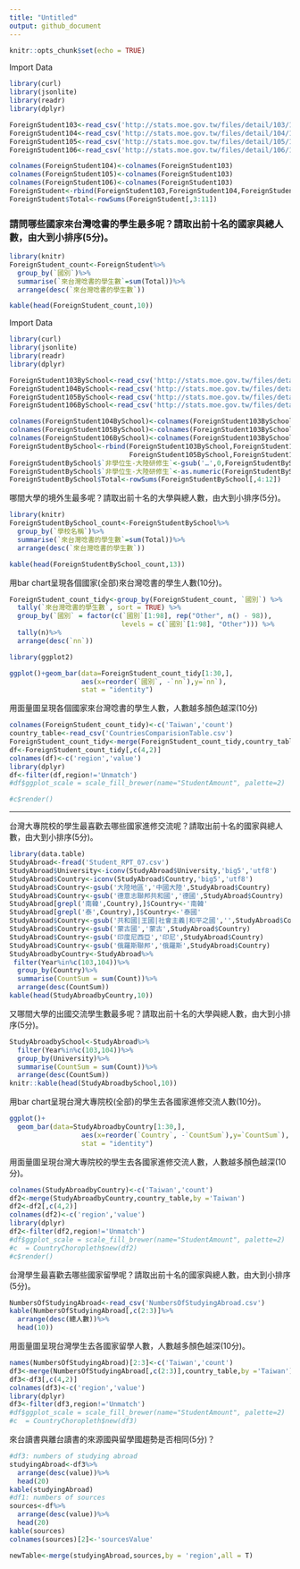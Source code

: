 ```yaml
---
title: "Untitled"
output: github_document
---
```


```r
knitr::opts_chunk$set(echo = TRUE)
```

Import Data

```r
library(curl)
library(jsonlite)
library(readr)
library(dplyr)

ForeignStudent103<-read_csv('http://stats.moe.gov.tw/files/detail/103/103_ab103_C.csv')
ForeignStudent104<-read_csv('http://stats.moe.gov.tw/files/detail/104/104_ab104_C.csv')
ForeignStudent105<-read_csv('http://stats.moe.gov.tw/files/detail/105/105_ab105_C.csv')
ForeignStudent106<-read_csv('http://stats.moe.gov.tw/files/detail/106/106_ab105_C.csv')

colnames(ForeignStudent104)<-colnames(ForeignStudent103)
colnames(ForeignStudent105)<-colnames(ForeignStudent103)
colnames(ForeignStudent106)<-colnames(ForeignStudent103)
ForeignStudent<-rbind(ForeignStudent103,ForeignStudent104,ForeignStudent105,ForeignStudent106)
ForeignStudent$Total<-rowSums(ForeignStudent[,3:11])
```

### 請問哪些國家來台灣唸書的學生最多呢？請取出前十名的國家與總人數，由大到小排序(5分)。

```r
library(knitr)
ForeignStudent_count<-ForeignStudent%>%
  group_by(`國別`)%>%
  summarise(`來台灣唸書的學生數`=sum(Total))%>%
  arrange(desc(`來台灣唸書的學生數`))

kable(head(ForeignStudent_count,10))
```



Import Data


```r
library(curl)
library(jsonlite)
library(readr)
library(dplyr)

ForeignStudent103BySchool<-read_csv('http://stats.moe.gov.tw/files/detail/103/103_ab103_S.csv')
ForeignStudent104BySchool<-read_csv('http://stats.moe.gov.tw/files/detail/104/104_ab104_S.csv')
ForeignStudent105BySchool<-read_csv('http://stats.moe.gov.tw/files/detail/105/105_ab105_S.csv')
ForeignStudent106BySchool<-read_csv('http://stats.moe.gov.tw/files/detail/106/106_ab105_S.csv')

colnames(ForeignStudent104BySchool)<-colnames(ForeignStudent103BySchool)
colnames(ForeignStudent105BySchool)<-colnames(ForeignStudent103BySchool)
colnames(ForeignStudent106BySchool)<-colnames(ForeignStudent103BySchool)
ForeignStudentBySchool<-rbind(ForeignStudent103BySchool,ForeignStudent104BySchool,
                              ForeignStudent105BySchool,ForeignStudent106BySchool)
ForeignStudentBySchool$`非學位生-大陸研修生`<-gsub('…',0,ForeignStudentBySchool$`非學位生-大陸研修生`)
ForeignStudentBySchool$`非學位生-大陸研修生`<-as.numeric(ForeignStudentBySchool$`非學位生-大陸研修生`)
ForeignStudentBySchool$Total<-rowSums(ForeignStudentBySchool[,4:12])
```

哪間大學的境外生最多呢？請取出前十名的大學與總人數，由大到小排序(5分)。

```r

library(knitr)
ForeignStudentBySchool_count<-ForeignStudentBySchool%>%
  group_by(`學校名稱`)%>%
  summarise(`來台灣唸書的學生數`=sum(Total))%>%
  arrange(desc(`來台灣唸書的學生數`))

kable(head(ForeignStudentBySchool_count,13))
```

用bar chart呈現各個國家(全部)來台灣唸書的學生人數(10分)。

```r
ForeignStudent_count_tidy<-group_by(ForeignStudent_count, `國別`) %>%
  tally(`來台灣唸書的學生數`, sort = TRUE) %>%
  group_by(`國別` = factor(c(`國別`[1:98], rep("Other", n() - 98)),
                            levels = c(`國別`[1:98], "Other"))) %>%
  tally(n)%>%
  arrange(desc(`nn`))

library(ggplot2)

ggplot()+geom_bar(data=ForeignStudent_count_tidy[1:30,],
                  aes(x=reorder(`國別`, -`nn`),y=`nn`),
                  stat = "identity") 
```

用面量圖呈現各個國家來台灣唸書的學生人數，人數越多顏色越深(10分)

```r
colnames(ForeignStudent_count_tidy)<-c('Taiwan','count')
country_table<-read_csv('CountriesComparisionTable.csv')
ForeignStudent_count_tidy<-merge(ForeignStudent_count_tidy,country_table,by ='Taiwan')
df<-ForeignStudent_count_tidy[,c(4,2)]
colnames(df)<-c('region','value')
library(dplyr)
df<-filter(df,region!='Unmatch')
#df$ggplot_scale = scale_fill_brewer(name="StudentAmount", palette=2)

#c$render()
```

<hr>

台灣大專院校的學生最喜歡去哪些國家進修交流呢？請取出前十名的國家與總人數，由大到小排序(5分)。

```r
library(data.table)
StudyAbroad<-fread('Student_RPT_07.csv')
StudyAbroad$University<-iconv(StudyAbroad$University,'big5','utf8')
StudyAbroad$Country<-iconv(StudyAbroad$Country,'big5','utf8')
StudyAbroad$Country<-gsub('大陸地區','中國大陸',StudyAbroad$Country)
StudyAbroad$Country<-gsub('德意志聯邦共和國','德國',StudyAbroad$Country)
StudyAbroad[grepl('南韓',Country),]$Country<-'南韓'
StudyAbroad[grepl('泰',Country),]$Country<-'泰國'
StudyAbroad$Country<-gsub('共和國|王國|社會主義|和平之國','',StudyAbroad$Country)
StudyAbroad$Country<-gsub('蒙古國','蒙古',StudyAbroad$Country)
StudyAbroad$Country<-gsub('印度尼西亞','印尼',StudyAbroad$Country)
StudyAbroad$Country<-gsub('俄羅斯聯邦','俄羅斯',StudyAbroad$Country)
StudyAbroadbyCountry<-StudyAbroad%>%
 filter(Year%in%c(103,104))%>%
  group_by(Country)%>%
  summarise(CountSum = sum(Count))%>%
  arrange(desc(CountSum))
kable(head(StudyAbroadbyCountry,10))
```

又哪間大學的出國交流學生數最多呢？請取出前十名的大學與總人數，由大到小排序(5分)。

```r
StudyAbroadbySchool<-StudyAbroad%>%
  filter(Year%in%c(103,104))%>%
  group_by(University)%>%
  summarise(CountSum = sum(Count))%>%
  arrange(desc(CountSum))
knitr::kable(head(StudyAbroadbySchool,10))
```

用bar chart呈現台灣大專院校(全部)的學生去各國家進修交流人數(10分)。

```r
ggplot()+
  geom_bar(data=StudyAbroadbyCountry[1:30,],
                  aes(x=reorder(`Country`, -`CountSum`),y=`CountSum`),
                  stat = "identity") 
```

用面量圖呈現台灣大專院校的學生去各國家進修交流人數，人數越多顏色越深(10分)。

```r
colnames(StudyAbroadbyCountry)<-c('Taiwan','count')
df2<-merge(StudyAbroadbyCountry,country_table,by ='Taiwan')
df2<-df2[,c(4,2)]
colnames(df2)<-c('region','value')
library(dplyr)
df2<-filter(df2,region!='Unmatch')
#df$ggplot_scale = scale_fill_brewer(name="StudentAmount", palette=2)
#c  = CountryChoropleth$new(df2)
#c$render()
```

台灣學生最喜歡去哪些國家留學呢？請取出前十名的國家與總人數，由大到小排序(5分)。

```r
NumbersOfStudyingAbroad<-read_csv('NumbersOfStudyingAbroad.csv')
kable(NumbersOfStudyingAbroad[,c(2:3)]%>%
  arrange(desc(總人數))%>%
  head(10))

```

用面量圖呈現台灣學生去各國家留學人數，人數越多顏色越深(10分)。

```r
names(NumbersOfStudyingAbroad)[2:3]<-c('Taiwan','count')
df3<-merge(NumbersOfStudyingAbroad[,c(2:3)],country_table,by ='Taiwan')
df3<-df3[,c(4,2)]
colnames(df3)<-c('region','value')
library(dplyr)
df3<-filter(df3,region!='Unmatch')
#df$ggplot_scale = scale_fill_brewer(name="StudentAmount", palette=2)
#c  = CountryChoropleth$new(df3)
```

來台讀書與離台讀書的來源國與留學國趨勢是否相同(5分)？

```r
#df3: numbers of studying abroad
studyingAbroad<-df3%>%
  arrange(desc(value))%>%
  head(20)
kable(studyingAbroad)
#df1: numbers of sources
sources<-df%>%
  arrange(desc(value))%>%
  head(20)
kable(sources)
colnames(sources)[2]<-'sourcesValue'

newTable<-merge(studyingAbroad,sources,by = 'region',all = T)

```